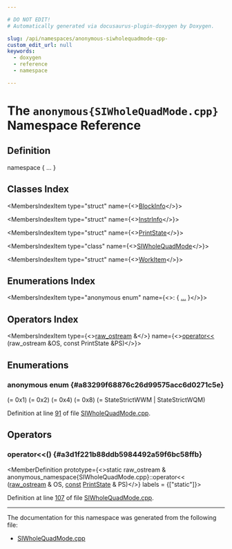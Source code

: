 ```yaml
---

# DO NOT EDIT!
# Automatically generated via docusaurus-plugin-doxygen by Doxygen.

slug: /api/namespaces/anonymous-siwholequadmode-cpp-
custom_edit_url: null
keywords:
  - doxygen
  - reference
  - namespace

---
```





# The `anonymous{SIWholeQuadMode.cpp}` Namespace Reference

<DoxygenPage pluginConfig={pluginConfig}>



## Definition

<CodeBlock>namespace &#123; ... &#125;</CodeBlock>

## Classes Index

<MembersIndex>

<MembersIndexItem
  type="struct"
  name={<><a href="/docs/api/structs/anonymous-namespace-siwholequadmode-cpp-/blockinfo">BlockInfo</a></>}>
</MembersIndexItem>

<MembersIndexItem
  type="struct"
  name={<><a href="/docs/api/structs/anonymous-namespace-siwholequadmode-cpp-/instrinfo">InstrInfo</a></>}>
</MembersIndexItem>

<MembersIndexItem
  type="struct"
  name={<><a href="/docs/api/structs/anonymous-namespace-siwholequadmode-cpp-/printstate">PrintState</a></>}>
</MembersIndexItem>

<MembersIndexItem
  type="class"
  name={<><a href="/docs/api/classes/anonymous-namespace-siwholequadmode-cpp-/siwholequadmode">SIWholeQuadMode</a></>}>
</MembersIndexItem>

<MembersIndexItem
  type="struct"
  name={<><a href="/docs/api/structs/anonymous-namespace-siwholequadmode-cpp-/workitem">WorkItem</a></>}>
</MembersIndexItem>

</MembersIndex>

## Enumerations Index

<MembersIndex>

<MembersIndexItem
  type="anonymous enum"
  name={<>:  &#123; <a href="#a83299f68876c26d99575acc6d0271c5e">...</a> &#125;</>}>
</MembersIndexItem>

</MembersIndex>

## Operators Index

<MembersIndex>

<MembersIndexItem
  type={<><a href="/docs/api/classes/llvm/raw-ostream">raw&#95;ostream</a> &amp;</>}
  name={<><a href="#a3d1f221b88ddb5984492a59f6bc58ffb">operator&lt;&lt;</a> (raw&#95;ostream &amp;OS, const PrintState &amp;PS)</>}>
</MembersIndexItem>

</MembersIndex>


<SectionDefinition>

## Enumerations

### anonymous enum  {#a83299f68876c26d99575acc6d0271c5e}

<MemberDefinition
  prototype="anonymous enum ">

<EnumerationList title="Enumeration values">

<Link id="a83299f68876c26d99575acc6d0271c5eaa2d84ec44f17020d7d623209571e765c" />
<EnumerationListItem name="StateWQM">
 (= 0x1)
</EnumerationListItem>

<Link id="a83299f68876c26d99575acc6d0271c5ead3ea2b374b46ec0016c29004c62d3db3" />
<EnumerationListItem name="StateStrictWWM">
 (= 0x2)
</EnumerationListItem>

<Link id="a83299f68876c26d99575acc6d0271c5ea840e4462404ba42c269c0286374e96a0" />
<EnumerationListItem name="StateStrictWQM">
 (= 0x4)
</EnumerationListItem>

<Link id="a83299f68876c26d99575acc6d0271c5eac4bf9f2c35a15d5b8b5a9e36cd8ac42a" />
<EnumerationListItem name="StateExact">
 (= 0x8)
</EnumerationListItem>

<Link id="a83299f68876c26d99575acc6d0271c5eafcb31bc513ebf778839abaaa9f9ac2a0" />
<EnumerationListItem name="StateStrict">
 (= StateStrictWWM | StateStrictWQM)
</EnumerationListItem>

</EnumerationList>

Definition at line <a href="/docs/api/files/lib/lib/target/lib/target/amdgpu/siwholequadmode-cpp/#l00091">91</a> of file <a href="/docs/api/files/lib/lib/target/lib/target/amdgpu/siwholequadmode-cpp">SIWholeQuadMode.cpp</a>.
</MemberDefinition>

</SectionDefinition>

<SectionDefinition>

## Operators

### operator&lt;&lt;() {#a3d1f221b88ddb5984492a59f6bc58ffb}

<MemberDefinition
  prototype={<>static raw&#95;ostream &amp; anonymous&#95;namespace&#123;SIWholeQuadMode.cpp&#125;::operator&lt;&lt; (<a href="/docs/api/classes/llvm/raw-ostream">raw&#95;ostream</a> &amp; OS, <a href="/docs/api/files/lib/lib/target/lib/target/aarch64/aarch64promoteconstant-cpp/#a90f8350fecae261c25be85d38b451bff">const</a> <a href="/docs/api/structs/anonymous-namespace-siwholequadmode-cpp-/printstate">PrintState</a> &amp; PS)</>}
  labels = {["static"]}>

Definition at line <a href="/docs/api/files/lib/lib/target/lib/target/amdgpu/siwholequadmode-cpp/#l00107">107</a> of file <a href="/docs/api/files/lib/lib/target/lib/target/amdgpu/siwholequadmode-cpp">SIWholeQuadMode.cpp</a>.
</MemberDefinition>

</SectionDefinition>

<hr/>

The documentation for this namespace was generated from the following file:

<ul>
<li><a href="/docs/api/files/lib/lib/target/lib/target/amdgpu/siwholequadmode-cpp">SIWholeQuadMode.cpp</a></li>
</ul>

</DoxygenPage>
